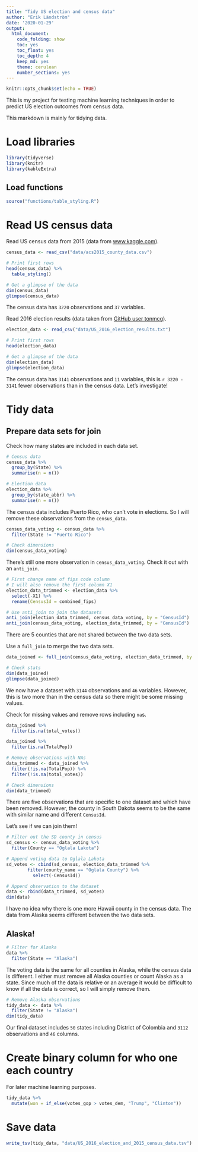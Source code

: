 ```yaml
---
title: "Tidy US election and census data"
author: "Erik Ländström"
date: '2020-01-29'
output: 
  html_document:
    code_folding: show
    toc: yes
    toc_float: yes
    toc_depth: 4
    keep_md: yes
    theme: cerulean
    number_sections: yes
---
```


```r
knitr::opts_chunk$set(echo = TRUE)
```

This is my project for testing machine learning techniques in order to predict US election outcomes from census data.

This markdown is mainly for tidying data. 

# Load libraries

```r
library(tidyverse)
library(knitr)
library(kableExtra)
```

## Load functions

```r
source("functions/table_styling.R")
```


# Read US census data

Read US census data from 2015 (data from [www.kaggle.com](https://www.kaggle.com/muonneutrino/us-census-demographic-data)).

```r
census_data <- read_csv("data/acs2015_county_data.csv")

# Print first rows
head(census_data) %>% 
  table_styling()

# Get a glimpse of the data
dim(census_data)
glimpse(census_data)
```

The census data has `3220` observations and `37` variables.

Read 2016 election results (data taken from [GitHub user tonmcg](https://github.com/tonmcg/US_County_Level_Election_Results_08-16/blob/master/2016_US_County_Level_Presidential_Results.csv)).

```r
election_data <- read_csv("data/US_2016_election_results.txt")

# Print first rows
head(election_data)

# Get a glimpse of the data
dim(election_data)
glimpse(election_data)
```

The census data has `3141` observations and `11` variables, this is ``r 3220 - 3141``
fewer observations than in the census data. Let's investigate!

# Tidy data

## Prepare data sets for join

Check how many states are included in each data set.

```r
# Census data
census_data %>% 
  group_by(State) %>% 
  summarise(n = n())

# Election data
election_data %>% 
  group_by(state_abbr) %>% 
  summarise(n = n())
```

The census data includes Puerto Rico, who can't vote in elections. So I will 
remove these observations from the `census_data`.

```r
census_data_voting <- census_data %>% 
  filter(State != "Puerto Rico")

# Check dimensions
dim(census_data_voting)
```

There's still one more observation in `census_data_voting`. Check it out with
an `anti_join`.

```r
# First change name of fips code column
# I will also remove the first column X1
election_data_trimmed <- election_data %>% 
  select(-X1) %>% 
  rename(CensusId = combined_fips)

# Use anti_join to join the datasets
anti_join(election_data_trimmed, census_data_voting, by = "CensusId")
anti_join(census_data_voting, election_data_trimmed, by = "CensusId")
```

There are 5 counties that are not shared between the two data sets.

Use a `full_join` to merge the two data sets.

```r
data_joined <- full_join(census_data_voting, election_data_trimmed, by = "CensusId")

# Check stats
dim(data_joined)
glimpse(data_joined)
```

We now have a dataset with `3144` observations and `46` variables. However,
this is two more than in the census data so there might be some missing values.

Check for missing values and remove rows including `na`s.

```r
data_joined %>% 
  filter(is.na(total_votes))

data_joined %>% 
  filter(is.na(TotalPop))

# Remove observations with NAs
data_trimmed <- data_joined %>% 
  filter(!is.na(TotalPop)) %>% 
  filter(!is.na(total_votes))

# Check dimensions
dim(data_trimmed)
```

There are five observations that are specific to one dataset and which have been
removed. However, the county in South Dakota seems to be the same with similar 
name and different `CensusId`.

Let's see if we can join them!

```r
# Filter out the SD county in census
sd_census <- census_data_voting %>% 
  filter(County == "Oglala Lakota")

# Append voting data to Oglala Lakota
sd_votes <- cbind(sd_census, election_data_trimmed %>% 
        filter(county_name == "Oglala County") %>% 
          select(-CensusId))

# Append observation to the dataset
data <- rbind(data_trimmed, sd_votes)
dim(data)
```

I have no idea why there is one more Hawaii county in the census data. The data
from Alaska seems different between the two data sets.

## Alaska!

```r
# Filter for Alaska
data %>% 
  filter(State == "Alaska")
```

The voting data is the same for all counties in Alaska, while the census data
is different. I either must remove all Alaska counties or count Alaska as a
state. Since much of the data is relative or an average it would be difficult
to know if all the data is correct, so I will simply remove them.

```r
# Remove Alaska observations
tidy_data <- data %>% 
  filter(State != "Alaska")
dim(tidy_data)
```

Our final dataset includes `50` states including District of Colombia and
`3112` observations and `46` columns. 

# Create binary column for who one each country

For later machine learning purposes.

```r
tidy_data %>% 
  mutate(won = if_else(votes_gop > votes_dem, "Trump", "Clinton"))
```

# Save data

```r
write_tsv(tidy_data, "data/US_2016_election_and_2015_census_data.tsv")
```





















